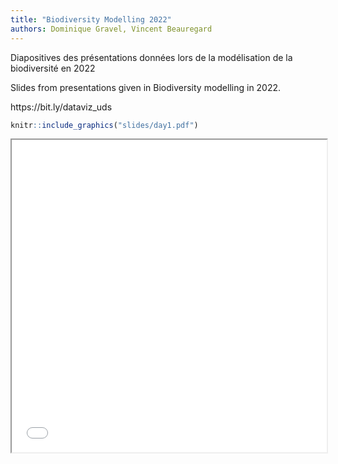 ```yaml
---
title: "Biodiversity Modelling 2022"
authors: Dominique Gravel, Vincent Beauregard
---
```


Diapositives des présentations données lors de la modélisation de la biodiversité en 2022

Slides from presentations given in Biodiversity modelling in 2022.

https://bit.ly/dataviz_uds


```r
knitr::include_graphics("slides/day1.pdf")
```

<iframe src="slides/day1.pdf" width="100%" height="500px"></iframe>
